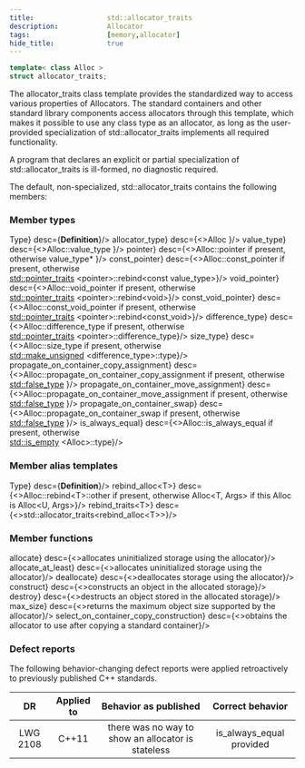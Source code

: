 ```yaml
---
title:                  std::allocator_traits
description:            Allocator
tags:                   [memory,allocator]
hide_title:             true
---
```



<ClassSummary name="allocator_traits" namespaces="std" folder="memory" headerName="memory"/>

```cpp title="Since C++11"
template< class Alloc >
struct allocator_traits;
```

The allocator_traits class template provides the standardized way to access various properties of Allocators. The standard containers and other standard library components access allocators through this template, which makes it possible to use any class type as an allocator, as long as the user-provided specialization of std::allocator_traits implements all required functionality.

<Since v='cpp23'>
A program that declares an explicit or partial specialization of std::allocator_traits is ill-formed, no diagnostic required.</Since>

The default, non-specialized, std::allocator_traits contains the following members:

### Member types

<SymbolTable noTraits>
    <Symbol name={<b>Type</b>}                                 desc={<b>Definition</b>}/>
    <Symbol name={<>allocator_type</>}                         desc={<>Alloc                                                               </>}/>
    <Symbol name={<>value_type</>}                             desc={<>Alloc::value_type                                                   </>}/>
    <Symbol name={<>pointer</>}                                desc={<>Alloc::pointer if present, otherwise value_type*                    </>}/>
    <Symbol name={<>const_pointer</>}                          desc={<>Alloc::const_pointer if present, otherwise                          <br/><a href="../pointer_traits">std::pointer_traits</a>             &lt;pointer&gt;::rebind&lt;const value_type&gt;</>}/>
    <Symbol name={<>void_pointer</>}                           desc={<>Alloc::void_pointer if present, otherwise                           <br/><a href="./pointer_traits">std::pointer_traits</a>              &lt;pointer&gt;::rebind&lt;void&gt;</>}/>
    <Symbol name={<>const_void_pointer</>}                     desc={<>Alloc::const_void_pointer if present, otherwise                     <br/><a href="./pointer_traits">std::pointer_traits</a>              &lt;pointer&gt;::rebind&lt;const_void&gt;</>}/>
    <Symbol name={<>difference_type</>}                        desc={<>Alloc::difference_type if present, otherwise                        <br/><a href="./pointer_traits">std::pointer_traits</a>              &lt;pointer&gt;::difference_type</>}/>
    <Symbol name={<>size_type</>}                              desc={<>Alloc::size_type if present, otherwise                              <br/><a href="/docs/std/types/make_unsigned">std::make_unsigned</a>  &lt;difference_type&gt;::type</>}/>
    <Symbol name={<>propagate_on_container_copy_assignment</>} desc={<>Alloc::propagate_on_container_copy_assignment if present, otherwise <br/><a href="/docs/std/types/integral_constant">std::false_type</a> </>}/>
    <Symbol name={<>propagate_on_container_move_assignment</>} desc={<>Alloc::propagate_on_container_move_assignment if present, otherwise <br/><a href="/docs/std/types/integral_constant">std::false_type</a> </>}/>
    <Symbol name={<>propagate_on_container_swap</>}            desc={<>Alloc::propagate_on_container_swap if present, otherwise            <br/><a href="/docs/std/types/integral_constant">std::false_type</a> </>}/>
    <Symbol name={<>is_always_equal</>}                        desc={<>Alloc::is_always_equal if present, otherwise                        <br/><a href="/docs/std/types/is_empty">std::is_empty</a>            &lt;Alloc&gt;::type</>}/> 

</SymbolTable>

### Member alias templates

<SymbolTable noTraits>
    <Symbol name={<b>Type</b>}                 desc={<b>Definition</b>}/>
    <Symbol name={<>rebind_alloc&lt;T&gt;</>}  desc={<>Alloc::rebind&lt;T&gt;::other if present, otherwise Alloc&lt;T, Args&gt; if this Alloc is Alloc&lt;U, Args&gt;</>}/>
    <Symbol name={<>rebind_traits&lt;T&gt;</>} desc={<>std::allocator_traits&lt;rebind_alloc&lt;T&gt;&gt;</>}/>
</SymbolTable>

### Member functions

<SymbolTable>
    <Symbol pub autoLink linkName="" name={<>allocate<Static></Static></>}                                       desc={<>allocates uninitialized storage using the allocator</>}/>
    <Symbol pub autoLink linkName="" name={<>allocate_at_least<Version v='cpp23'></Version><Static></Static></>} desc={<>allocates uninitialized storage using the allocator</>}/>
    <Symbol pub autoLink linkName="" name={<>deallocate<Static></Static></>}                                     desc={<>deallocates storage using the allocator</>}/>
    <Symbol pub autoLink linkName="" name={<>construct<Static></Static></>}                                      desc={<>constructs an object in the allocated storage</>}/>
    <Symbol pub autoLink linkName="" name={<>destroy<Static></Static></>}                                        desc={<>destructs an object stored in the allocated storage</>}/>    
    <Symbol pub autoLink linkName="" name={<>max_size<Static></Static></>}                                       desc={<>returns the maximum object size supported by the allocator</>}/>    
    <Symbol pub autoLink linkName="" name={<>select_on_container_copy_construction<Static></Static></>}          desc={<>obtains the allocator to use after copying a standard container</>}/>    
</SymbolTable>

### Defect reports
The following behavior-changing defect reports were applied retroactively to previously published C++ standards.

|    DR    | Applied to |                Behavior as published               |     Correct behavior     |
|:--------:|:----------:|:--------------------------------------------------:|:------------------------:|
| LWG 2108 | C++11      | there was no way to show an allocator is stateless | is_always_equal provided |